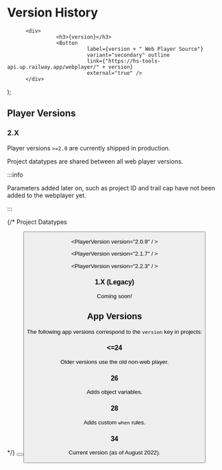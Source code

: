 # Version History



          <div>
                    <h3>{version}</h3>
                    <Button
                              label={version + " Web Player Source"}
                              variant="secondary" outline
                              link={"https://hs-tools-api.up.railway.app/webplayer/" + version}
                              external="true" />
          </div>
);

## Player Versions

### 2.X

Player versions `>=2.0` are currently shipped in production.

Project datatypes are shared between all web player versions.

:::info

Parameters added later on, such as project ID and trail cap have not
been added to the webplayer yet.

:::

{/* <Link
          className="button button--primary button--lg"
          to="https://jsonhero.io/new?url=https://hs-tools-api.up.railway.app/webplayer/2.0/project-datatypes/">
          <span><ExternalLinkIcon /> Project Datatypes</span>
</Link> */}


<Button label="Project Datatypes" variant="secondary" outline link="#" external="true" />
<Button label="Project Datatypes" variant="secondary" outline link="#" external="false" />

<PlayerVersion version="2.0.9" / >

<PlayerVersion version="2.1.7" / >

<PlayerVersion version="2.2.3" / >


### 1.X (Legacy)

Coming soon!


## App Versions

The following app versions correspond to the `version` key in projects:

### &lt;&equals;24

Older versions use the old non-web player.

### 26

Adds object variables.

### 28

Adds custom `when` rules.

### 34

Current version (as of August 2022).
